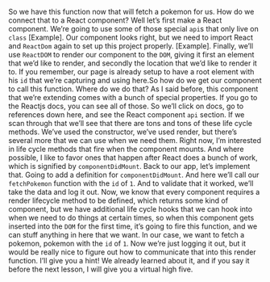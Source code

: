
<article>
<Lesson {...lessons[14]} />

So we have this function now that will fetch a pokemon for us. How do we connect that to a React component? Well let’s first make a React component. We’re going to use some of those special `api`s that only live on `class` [Example]. Our component looks right, but we need to import React and `ReactDom` again to set up this project properly. [Example]. Finally, we’ll use `ReactDOM` to render our component to the `DOM`, giving it first an element that we’d like to render, and secondly the location that we’d like to render it to. If you remember, our page is already setup to have a root element with his `id` that we’re capturing and using here.So how do we get our component to call this function. Where do we do that? As I said before, this component that we’re extending comes with a bunch of special properties. If you go to the Reactjs docs, you can see all of those. So we’ll click on docs, go to references down here, and see the React component `api` section. If we scan through that we’ll see that there are tons and tons of these life cycle methods. We’ve used the constructor, we’ve used render, but there’s several more that we can use when we need them. Right now, I’m interested in life cycle methods that fire when the component mounts. And where possible, I like to favor ones that happen after React does a bunch of work, which is signified by `componentDidMount`. Back to our app, let’s implement that. Going to add a definition for `componentDidMount`. And here we’ll call our `fetchPokemon` function with the `id` of `1`. And to validate that it worked, we’ll take the data and log it out. Now, we know that every component requires a render lifecycle method to be defined, which returns some kind of component, but we have additional life cycle hooks that we can hook into when we need to do things at certain times, so when this component gets inserted into the `DOM` for the first time, it’s going to fire this function, and we can stuff anything in here that we want. In our case, we want to fetch a pokemon, pokemon with the `id` of `1`. Now we’re just logging it out, but it would be really nice to figure out how to communicate that into this render function. I’ll give you a hint! We already learned about it, and if you say it before the next lesson, I will give you a virtual high five.

<Index />
</article>

